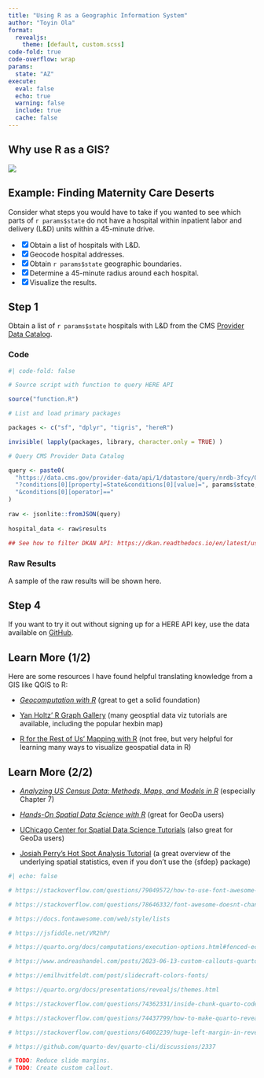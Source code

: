 ```yaml
---
title: "Using R as a Geographic Information System"
author: "Toyin Ola"
format:
  revealjs: 
    theme: [default, custom.scss]
code-fold: true
code-overflow: wrap
params:
  state: "AZ"
execute:
  eval: false
  echo: true
  warning: false
  include: true
  cache: false
---
```


## Why use R as a GIS?

![](https://raw.githubusercontent.com/allisonhorst/stats-illustrations/main/rstats-artwork/reproducibility_court.png)

## Example: Finding Maternity Care Deserts

Consider what steps you would have to take if you wanted to see which parts of `r params$state` do not have a hospital within inpatient labor and delivery (L&D) units within a 45-minute drive.

:::{.incremental}

- [x] Obtain a list of hospitals with L&D.
- [x] Geocode hospital addresses.
- [x] Obtain `r params$state` geographic boundaries.
- [x] Determine a 45-minute radius around each hospital.
- [x] Visualize the results.

:::

## Step 1

Obtain a list of `r params$state` hospitals with L&D from the CMS [Provider Data Catalog](https://data.cms.gov/provider-data/dataset/nrdb-3fcy).

:::{.panel-tabset}

### Code

```r
#| code-fold: false

# Source script with function to query HERE API

source("function.R")

# List and load primary packages

packages <- c("sf", "dplyr", "tigris", "hereR")

invisible( lapply(packages, library, character.only = TRUE) )

# Query CMS Provider Data Catalog

query <- paste0(
  "https://data.cms.gov/provider-data/api/1/datastore/query/nrdb-3fcy/0",
  "?conditions[0][property]=State&conditions[0][value]=", params$state,
  "&conditions[0][operator]=="
)
  
raw <- jsonlite::fromJSON(query)
  
hospital_data <- raw$results
  
## See how to filter DKAN API: https://dkan.readthedocs.io/en/latest/user-guide/guide_api.html

```

### Raw Results

A sample of the raw results will be shown here.

:::

## Step 4

::: {.callout-tip}

If you want to try it out without signing up for a HERE API key, use the data available on [GitHub](https://github.com/toylyol/iarug-gis).

:::

## Learn More (1/2)

Here are some resources I have found helpful translating knowledge from a GIS like QGIS to R:

- [*Geocomputation with R*](https://r.geocompx.org/) (great to get a solid foundation)

- [Yan Holtz' R Graph Gallery](https://r-graph-gallery.com/328-hexbin-map-of-the-usa.html) (many geosptial data viz tutorials are available, including the popular hexbin map)

- [R for the Rest of Us' Mapping with R](https://rfortherestofus.com/courses/mapping/) (not free, but very helpful for learning many ways to visualize geospatial data in R)


## Learn More (2/2)

- [*Analyzing US Census Data: Methods, Maps, and Models in R*](https://walker-data.com/census-r/spatial-analysis-with-us-census-data.html) (especially Chapter 7) 

- [*Hands-On Spatial Data Science with R*](https://spatialanalysis.github.io/handsonspatialdata/index.html) (great for GeoDa users)

- [UChicago Center for Spatial Data Science Tutorials](https://spatialanalysis.github.io/tutorials/) (also great for GeoDa users)

- [Josiah Perry's Hot Spot Analysis Tutorial](https://www.youtube.com/watch?v=OnMNZwJywjs) (a great overview of the underlying spatial statistics, even if you don't use the {sfdep} package)


```r
#| echo: false

# https://stackoverflow.com/questions/79049572/how-to-use-font-awesome-icons-as-bullet-points-in-quarto-revealjs-presentation

# https://stackoverflow.com/questions/78646332/font-awesome-doesnt-change-bullet-points-in-revealjs-quarto

# https://docs.fontawesome.com/web/style/lists

# https://jsfiddle.net/VR2hP/

# https://quarto.org/docs/computations/execution-options.html#fenced-echo

# https://www.andreashandel.com/posts/2023-06-13-custom-callouts-quarto/

# https://emilhvitfeldt.com/post/slidecraft-colors-fonts/

# https://quarto.org/docs/presentations/revealjs/themes.html

# https://stackoverflow.com/questions/74362331/inside-chunk-quarto-codes-not-working-properly

# https://stackoverflow.com/questions/74437799/how-to-make-quarto-revealjs-presentation-text-full-width

# https://stackoverflow.com/questions/64002239/huge-left-margin-in-reveal-js

# https://github.com/quarto-dev/quarto-cli/discussions/2337

# TODO: Reduce slide margins.
# TODO: Create custom callout.

```

